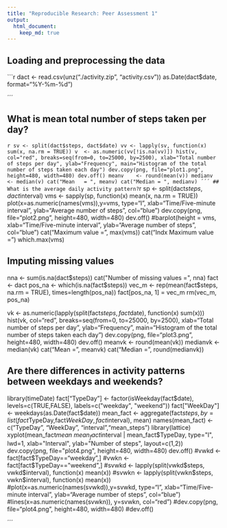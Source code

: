 ```yaml
---
title: "Reproducible Research: Peer Assessment 1"
output: 
  html_document:
    keep_md: true
---
```



## Loading and preprocessing the data
```r
dact <- read.csv(unz("./activity.zip", "activity.csv"))
as.Date(dact$date, format="%Y-%m-%d")

´´´  

## What is mean total number of steps taken per day?
```r
sv <- split(dact$steps, dact$date)
vv <- lapply(sv, function(x) sum(x, na.rm = TRUE))
v  <- as.numeric(vv[!is.na(vv)])
hist(v, col="red", breaks=seq(from=0, to=25000, by=2500), xlab="Total number of steps per day", ylab="Frequency", main="Histogram of the total number of steps taken each day")
dev.copy(png, file="plot1.png", height=480, width=480)
dev.off()
meanv    <- round(mean(v))
medianv  <- median(v)
cat("Mean   = ", meanv)
cat("Median = ", medianv)
´´´
## What is the average daily activity pattern?
```r
sp <- split(dact$steps, dact$interval)
vms <- sapply(sp, function(x) mean(x, na.rm = TRUE))
plot(x=as.numeric(names(vms)),y=vms, type="l", xlab="Time/Five-minute interval", ylab="Average number of steps", col="blue")
dev.copy(png, file="plot2.png", height=480, width=480)
dev.off()
#barplot(height = vms, xlab="Time/Five-minute interval", ylab="Average number of steps", col="blue")
cat("Maximum value =", max(vms))
cat("Indx Maximum value =")
which.max(vms)

## Imputing missing values
nna <- sum(is.na(dact$steps))
cat("Number of missing values =", nna)
fact <- dact
pos_na <- which(is.na(fact$steps))
vec_m  <- rep(mean(fact$steps, na.rm = TRUE), times=length(pos_na))
fact[pos_na, 1] = vec_m
rm(vec_m, pos_na)

vk   <- as.numeric(lapply(split(fact$steps, fact$date), function(x) sum(x)))
hist(vk, col="red", breaks=seq(from=0, to=25000, by=2500), xlab="Total number of steps per day", ylab="Frequency", main="Histogram of the total number of steps taken each day")
dev.copy(png, file="plot3.png", height=480, width=480)
dev.off() 
meanvk    <- round(mean(vk))
medianvk  <- median(vk)
cat("Mean   = ", meanvk)
cat("Median = ", round(medianvk))


## Are there differences in activity patterns between weekdays and weekends?
library(timeDate)
fact["TypeDay"] <- factor(isWeekday(fact$date), levels=c(TRUE,FALSE), labels=c("weekday", "weekend"))
fact["WeekDay"] <- weekdays(as.Date(fact$date))
mean_fact <- aggregate(fact$steps, by=list(fact$TypeDay,fact$WeekDay, fact$interval), mean)
names(mean_fact) <- c("TypeDay", "WeekDay", "interval","mean_steps")
library(lattice)
xyplot(mean_fact$mean ~ mean_fact$interval | mean_fact$TypeDay, 
       type="l", 
       lwd=1, 
       xlab="Interval", 
       ylab="Number of steps", 
       layout=c(1,2))
dev.copy(png, file="plot4.png", height=480, width=480)
dev.off() 
#vwkd <- fact[fact$TypeDay=="weekday",]
#vwkn <- fact[fact$TypeDay=="weekend",]
#svwkd <- lapply(split(vwkd$steps, vwkd$interval), function(x) mean(x))
#svwkn <- lapply(split(vwkn$steps, vwkn$interval), function(x) mean(x))
#plot(x=as.numeric(names(svwkd)),y=svwkd, type="l", xlab="Time/Five-minute interval", ylab="Average number of steps", col="blue")
#lines(x=as.numeric(names(svwkn)), y=svwkn, col="red")
#dev.copy(png, file="plot4.png", height=480, width=480)
#dev.off() 

´´´